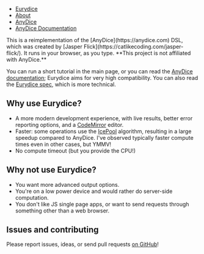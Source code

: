 
<Octocat />
<nav className="w-full md:w-1/2 p-4">
  <ul className="flex [&>*]:border-l [&>*]:border-gray-500 [&>*]:px-4">
    <li className="border-none">
      <a className="hover:underline" href="../">
        Eurydice
      </a>
    </li>
    <li>
      <a className="hover:underline" href="#">
        About
      </a>
    </li>
    <li>
      <a className="hover:underline" href="https://anydice.com">
        AnyDice <ExternalWebsite />
      </a>
    </li>
    <li>
      <a className="hover:underline" href="https://anydice.com/docs">
        AnyDice Documentation <ExternalWebsite />
      </a>
    </li>
  </ul>
</nav>

<div className="max-w-2xl m-auto prose">
This is a reimplementation of the [AnyDice](https://anydice.com) DSL, which was created by
[Jasper Flick](https://catlikecoding.com/jasper-flick/). It runs in your browser, as you type.
**This project is not affiliated with AnyDice.**

You can run a short tutorial in the main page, or you can read the [AnyDice documentation](https://anydice.com/docs/);
Eurydice aims for very high compatibility. You can also read the
[Eurydice spec](https://github.com/MattX/eurydice/blob/main/spec.md), which is more technical.

## Why use Eurydice?

- A more modern development experience, with live results, better error reporting options, and a
  [CodeMirror](https://codemirror.net/) editor.
- Faster: some operations use the [IcePool](https://pypi.org/project/icepool/) algorithm,
  resulting in a large speedup compared to AnyDice. I've observed typically faster compute times even
  in other cases, but YMMV!
- No compute timeout (but you provide the CPU!)

## Why not use Eurydice?

- You want more advanced output options.
- You're on a low power device and would rather do server-side computation.
- You don't like JS single page apps, or want to send requests through something other than a web browser.

## Issues and contributing

Please report issues, ideas, or send pull requests [on GitHub](https://github.com/MattX/eurydice)!

</div>
